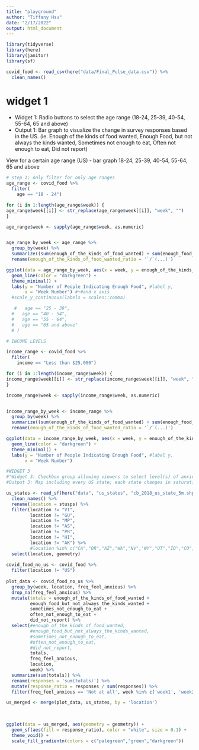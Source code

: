 ```yaml
---
title: "playground"
author: "Tiffany Hsu"
date: "2/17/2022"
output: html_document
---
```


```r
library(tidyverse)
library(here)
library(janitor)
library(sf)
```

```r
covid_food <- read_csv(here("data/Final_Pulse_data.csv")) %>%
  clean_names()

```


# widget 1

- Widget 1: Radio buttons to select the age range (18-24, 25-39, 40-54, 55-64, 65 and above)
- Output 1: Bar graph to visualize the change in survey responses based in the US. (ie. Enough of the kinds of food wanted, Enough Food, but not always the kinds wanted, Sometimes not enough to eat, Often not enough to eat, Did not report)

View for a certain age range (US) - bar graph
18-24, 25-39, 40-54, 55-64, 65 and above

```r
# step 1: only filter for only age ranges
age_range <- covid_food %>% 
  filter(
    age == "18 - 24")

for (i in 1:length(age_range$week)) {
age_range$week[[i]] <- str_replace(age_range$week[[i]], "week", "")
}

age_range$week <- sapply(age_range$week, as.numeric) 


age_range_by_week <- age_range %>% 
  group_by(week) %>% 
  summarize((sum(enough_of_the_kinds_of_food_wanted) + sum(enough_food_but_not_always_the_kinds_wanted))/ (sum(enough_of_the_kinds_of_food_wanted) + sum(enough_food_but_not_always_the_kinds_wanted) + sum(sometimes_not_enough_to_eat) + sum(often_not_enough_to_eat) + sum(did_not_report) )) %>% 
  rename(enough_of_the_kinds_of_food_wanted_ratio = '`/`(...)')

ggplot(data = age_range_by_week, aes(x = week, y = enough_of_the_kinds_of_food_wanted_ratio)) +
  geom_line(color = "darkgreen") +
  theme_minimal() +
  labs(y = "Number of People Indicating Enough Food", #label y,
       x = "Week Number") #+#and x axis
  #scale_y_continuous(labels = scales::comma)

   #   age == "25 - 39",
  #   age == "40 - 54",
  #   age == "55 - 64",
  #   age == "65 and above"
  # )
```

```r
# INCOME LEVELS

income_range <- covid_food %>% 
  filter(
    income == "Less than $25,000")

for (i in 1:length(income_range$week)) {
income_range$week[[i]] <- str_replace(income_range$week[[i]], "week", "")
}

income_range$week <- sapply(income_range$week, as.numeric) 


income_range_by_week <- income_range %>% 
  group_by(week) %>% 
  summarize((sum(enough_of_the_kinds_of_food_wanted) + sum(enough_food_but_not_always_the_kinds_wanted)) / (sum(enough_of_the_kinds_of_food_wanted) + sum(enough_food_but_not_always_the_kinds_wanted) + sum(sometimes_not_enough_to_eat) + sum(often_not_enough_to_eat) + sum(did_not_report) )) %>% 
  rename(enough_of_the_kinds_of_food_wanted_ratio = '`/`(...)')

ggplot(data = income_range_by_week, aes(x = week, y = enough_of_the_kinds_of_food_wanted_ratio)) +
  geom_line(color = "darkgreen") +
  theme_minimal() +
  labs(y = "Number of People Indicating Enough Food", #label y,
       x = "Week Number") 
```

```r
#WIDGET 3
#"Widget 3: Checkbox group allowing viewers to select level(s) of anxiety felt since last surveyed. An additional slider bar allows selection of week(s) to view. We may want to also factor food insecurity into this (ie. can also radio select which response to food insecurity the person gave relative to their anxiety level).
#Output 3: Map including every US state; each state changes in saturation with higher number of responses for that level (or combined levels, if selecting more than one) of anxiety."

us_states <- read_sf(here("data", "us_states", "cb_2018_us_state_5m.shp")) %>%
  clean_names() %>%
  rename(location = stusps) %>%
  filter(location != "VI", 
         location != "GU", 
         location != "MP", 
         location != "AS", 
         location != "PR",
         location != "HI",
         location != "AK") %>%
         #location %in% c("CA","OR","AZ","WA","NV","WY","UT","ID","CO","NM")) 
  select(location, geometry) 
  
covid_food_no_us <- covid_food %>%
  filter(location != "US")
  
plot_data <- covid_food_no_us %>%
  group_by(week, location, freq_feel_anxious) %>%
  drop_na(freq_feel_anxious) %>%
  mutate(totals = enough_of_the_kinds_of_food_wanted +
         enough_food_but_not_always_the_kinds_wanted +
         sometimes_not_enough_to_eat +
         often_not_enough_to_eat +
         did_not_report) %>%
  select(#enough_of_the_kinds_of_food_wanted, 
         #enough_food_but_not_always_the_kinds_wanted, 
         #sometimes_not_enough_to_eat, 
         #often_not_enough_to_eat, 
         #did_not_report,
         totals,
         freq_feel_anxious, 
         location, 
         week) %>%
  summarize(sum(totals)) %>%
  rename(responses = 'sum(totals)') %>%
  mutate(response_ratio = responses / sum(responses)) %>%
  filter(freq_feel_anxious == 'Not at all', week %in% c('week1', 'week2'))

us_merged <- merge(plot_data, us_states, by = 'location')
  
  

ggplot(data = us_merged, aes(geometry = geometry)) +
  geom_sf(aes(fill = response_ratio), color = "white", size = 0.1) +
  theme_void() +
  scale_fill_gradientn(colors = c("palegreen","green","darkgreen"))
```


